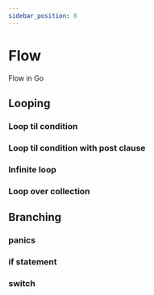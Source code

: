 ```yaml
---
sidebar_position: 8
---
```


# Flow

Flow in Go

## Looping

### Loop til condition

### Loop til condition with post clause

### Infinite loop

### Loop over collection

## Branching

### panics

### if statement

### switch
